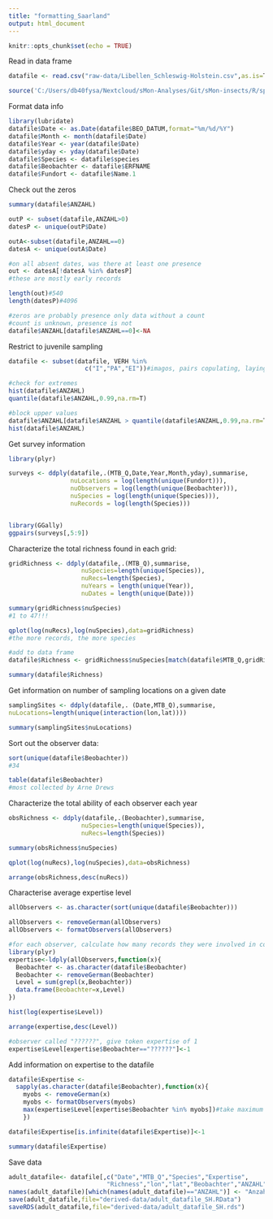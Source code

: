 ```yaml
---
title: "formatting_Saarland"
output: html_document
---
```


```r

knitr::opts_chunk$set(echo = TRUE)

```

Read in data frame

```r

datafile <- read.csv("raw-data/Libellen_Schleswig-Holstein.csv",as.is=T)

source('C:/Users/db40fysa/Nextcloud/sMon-Analyses/Git/sMon-insects/R/sparta_wrapper_functions.R')

```

Format data info

```r

library(lubridate)
datafile$Date <- as.Date(datafile$BEO_DATUM,format="%m/%d/%Y")
datafile$Month <- month(datafile$Date)
datafile$Year <- year(datafile$Date)
datafile$yday <- yday(datafile$Date)
datafile$Species <- datafile$species
datafile$Beobachter <- datafile$ERFNAME
datafile$Fundort <- datafile$Name.1

```

Check out the zeros

```r

summary(datafile$ANZAHL)

outP <- subset(datafile,ANZAHL>0)
datesP <- unique(outP$Date)

outA<-subset(datafile,ANZAHL==0)
datesA <- unique(outA$Date)

#on all absent dates, was there at least one presence
out <- datesA[!datesA %in% datesP]
#these are mostly early records

length(out)#540
length(datesP)#4096

#zeros are probably presence only data without a count
#count is unknown, presence is not
datafile$ANZAHL[datafile$ANZAHL==0]<-NA

```

Restrict to juvenile sampling

```r

datafile <- subset(datafile, VERH %in% 
                     c("I","PA","EI"))#imagos, pairs copulating, laying eggs

#check for extremes
hist(datafile$ANZAHL)
quantile(datafile$ANZAHL,0.99,na.rm=T)

#block upper values
datafile$ANZAHL[datafile$ANZAHL > quantile(datafile$ANZAHL,0.99,na.rm=T)] <- quantile(datafile$ANZAHL,0.99,na.rm=T)
hist(datafile$ANZAHL)

```


Get survey information

```r

library(plyr)

surveys <- ddply(datafile,.(MTB_Q,Date,Year,Month,yday),summarise,
                 nuLocations = log(length(unique(Fundort))),
                 nuObservers = log(length(unique(Beobachter))),
                 nuSpecies = log(length(unique(Species))),
                 nuRecords = log(length(Species)))


library(GGally)
ggpairs(surveys[,5:9])


```

Characterize the total richness found in each grid:

```r
gridRichness <- ddply(datafile,.(MTB_Q),summarise,
                    nuSpecies=length(unique(Species)),
                    nuRecs=length(Species),
                    nuYears = length(unique(Year)),
                    nuDates = length(unique(Date)))

summary(gridRichness$nuSpecies)
#1 to 47!!!

qplot(log(nuRecs),log(nuSpecies),data=gridRichness)
#the more records, the more species

#add to data frame
datafile$Richness <- gridRichness$nuSpecies[match(datafile$MTB_Q,gridRichness$MTB_Q)]

summary(datafile$Richness)


```


Get information on number of sampling locations on a given date

```r

samplingSites <- ddply(datafile,. (Date,MTB_Q),summarise,
nuLocations=length(unique(interaction(lon,lat))))

summary(samplingSites$nuLocations)

```

Sort out the observer data:

```r

sort(unique(datafile$Beobachter))
#34

table(datafile$Beobachter)
#most collected by Arne Drews

```

Characterize the total ability of each observer each year

```r

obsRichness <- ddply(datafile,.(Beobachter),summarise,
                    nuSpecies=length(unique(Species)),
                    nuRecs=length(Species))

summary(obsRichness$nuSpecies)

qplot(log(nuRecs),log(nuSpecies),data=obsRichness)

arrange(obsRichness,desc(nuRecs))

```

Characterise average expertise level

```r

allObservers <- as.character(sort(unique(datafile$Beobachter)))

allObservers <- removeGerman(allObservers)
allObservers <- formatObservers(allObservers)

#for each observer, calculate how many records they were involved in collecting
library(plyr)
expertise<-ldply(allObservers,function(x){
  Beobachter <- as.character(datafile$Beobachter)
  Beobachter <- removeGerman(Beobachter)
  Level = sum(grepl(x,Beobachter))
  data.frame(Beobachter=x,Level)
})

hist(log(expertise$Level))  

arrange(expertise,desc(Level))

#observer called "??????", give token expertise of 1
expertise$Level[expertise$Beobachter=="??????"]<-1

```

Add information on expertise to the datafile

```r

datafile$Expertise <-
  sapply(as.character(datafile$Beobachter),function(x){
    myobs <- removeGerman(x)
    myobs <- formatObservers(myobs)
    max(expertise$Level[expertise$Beobachter %in% myobs])#take maximum level when there is a group of observers
    })

datafile$Expertise[is.infinite(datafile$Expertise)]<-1

summary(datafile$Expertise)


```


Save data

```r

adult_datafile<- datafile[,c("Date","MTB_Q","Species","Expertise",
                           "Richness","lon","lat","Beobachter","ANZAHL")]
names(adult_datafile)[which(names(adult_datafile)=="ANZAHL")] <- "Anzahl_min"
save(adult_datafile,file="derived-data/adult_datafile_SH.RData")
saveRDS(adult_datafile,file="derived-data/adult_datafile_SH.rds")

```



